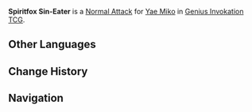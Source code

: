 {{About|the Character Card Skill for [[Genius Invokation TCG]]|the Playable Character Talent|Spiritfox Sin-Eater}}
{{Genius Invokation TCG Skill Infobox
|title      = Spiritfox Sin-Eater
|image      = Spiritfox Sin-Eater Character Card Skill.png
|type       = Normal Attack
|character  = Yae Miko
|matching   = 1
|element    = Electro
|unaligned  = 2
|effect     = Deals 1 {{Color|Electro DMG}}.
|order      = 1
}}
'''Spiritfox Sin-Eater''' is a [[Character Card Normal Attack|Normal Attack]] for [[Yae Miko (Character Card)|Yae Miko]] in [[Genius Invokation TCG]].

==Other Languages==
{{Other Languages|Spiritfox Sin-Eater}}

==Change History==
{{Change History|3.7}}

==Navigation==
{{Genius Invokation TCG Skill Navbox|Yae Miko}}